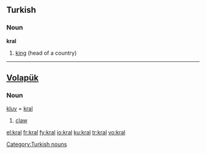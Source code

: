 ==Turkish==

===Noun===
'''kral'''

# [[king]] (head of a country)

[[Category:Turkish nouns]]

----

==[[Volapük]]==

===Noun===
[[kluv]] = [[kral]]

# [[claw]]

[[el:kral]]
[[fr:kral]]
[[fy:kral]]
[[io:kral]]
[[ku:kral]]
[[tr:kral]]
[[vo:kral]]